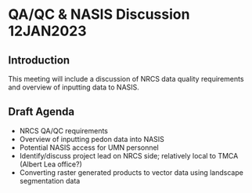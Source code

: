 # QA/QC & NASIS Discussion 12JAN2023

## Introduction
This meeting will include a discussion of NRCS data quality requirements and overview of inputting data to NASIS.

## Draft Agenda
- NRCS QA/QC requirements
- Overview of inputting pedon data into NASIS
- Potential NASIS access for UMN personnel
- Identify/discuss project lead on NRCS side; relatively local to TMCA (Albert Lea office?)
- Converting raster generated products to vector data using landscape segmentation data

